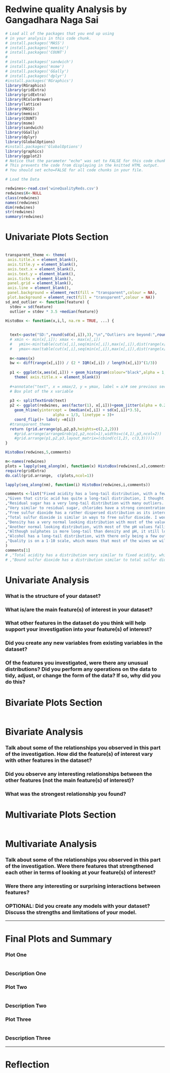 Redwine quality Analysis by Gangadhara Naga Sai
========================================================

```r
# Load all of the packages that you end up using
# in your analysis in this code chunk.
# install.packages('MASS')
# install.packages('memisc')
# install.packages('COUNT')
# 
# install.packages('sandwich')
# install.packages('msme')
# install.packages('GGally')
# install.packages('dplyr')
#install.packages('RGraphics')
library(RGraphics)
library(gridExtra)
library(gridExtra)
library(RColorBrewer)
library(lattice)
library(MASS)
library(memisc)
library(COUNT)
library(msme)
library(sandwich)
library(GGally)
library(dplyr)
library(GlobalOptions)
#install.packages('GlobalOptions')
library(graphics)
library(ggplot2)
# Notice that the parameter "echo" was set to FALSE for this code chunk.
# This prevents the code from displaying in the knitted HTML output.
# You should set echo=FALSE for all code chunks in your file.


```

```r
# Load the Data

redwines<-read.csv('wineQualityReds.csv')
redwines$X<-NULL
class(redwines)
names(redwines)
dim(redwines)
str(redwines)
summary(redwines)
```

# Univariate Plots Section
```r


```

```r
transparent_theme <- theme(
 axis.title.x = element_blank(),
 axis.title.y = element_blank(),
 axis.text.x = element_blank(),
 axis.text.y = element_blank(),
 axis.ticks = element_blank(),
 panel.grid = element_blank(),
 axis.line = element_blank(),
 panel.background = element_rect(fill = "transparent",colour = NA),
 plot.background = element_rect(fill = "transparent",colour = NA))
sd_and_outlier <- function(feature) {
  stdev = sd(feature)
  outlier = stdev * 3.5 +median(feature)}

HistoBox <- function(x,i,l, na.rm = TRUE, ...) {
  
  
  text<-paste("SD:",round(sd(x[,i]),3),"\n","Outliers are beyond:",round(sd(x[,i]) * 3.5+median(x[,i]),3),l[i])
  # xmin <- min(x[,i]); xmax <- max(x[,i])
  #   ymin<-min(table(cut(x[,i],seq(min(x[,i]),max(x[,i]),dist(range(x[,i]))/30))))
  #   ymax<-max(table(cut(x[,i],seq(min(x[,i]),max(x[,i]),dist(range(x[,i]))/30)))) 
  
  m<-names(x)
  bw <- diff(range(x[,i])) / (2 * IQR(x[,i]) / length(x[,i])^(1/3))
  
  p1 <- ggplot(x,aes(x[,i])) + geom_histogram(colour="black",alpha = 1,fill =  "#993366",bins=bw)+
    theme( axis.title.x = element_blank())
    
  #+annotate("text", x = xmax/2, y = ymax, label = a)# see previous sections for the scatterPlot
  # Box plot of the x variable
 
  p3 <- splitTextGrob(text)
  p2 <- ggplot(redwines, aes(factor(1), x[,i]))+geom_jitter(alpha = 0.2,color='#993366')+ geom_boxplot(alpha = 0.2, color ='black')+stat_summary(fun.y=mean,shape=1,col='red',fill='red',geom='point')+
    geom_hline(yintercept = (median(x[,i]) + sd(x[,i])*3.5),
                     alpha = 1/3, linetype = 3)+
    coord_flip()+ labs(y =m[i])
  #transparent_theme
  return (grid.arrange(p1,p2,p3,heights=c(2,2,2)))
    #grid.arrange(arrangeGrob(p1,p2,ncol=1),widths=c(4,1),p3,ncol=2))
    #grid.arrange(p1,p2,p3,layout_matrix=(cbind(c(1,2), c(3,3)))))
}

HistoBox(redwines,5,comments)

```



```r



m<-names(redwines)
plots = lapply(seq_along(m), function(x) HistoBox(redwines[,x],comments))
require(gridExtra)
do.call(grid.arrange,  c(plots,ncol=1))

lapply(seq_along(nm), function(i) HistoBox(redwines,i,comments))


```

```r
comments <-list("Fixed acidity has a long-tail distribution, with a few outliers having a value greater than 14. The log10 plot does not reveal any new findings, although is does normalize the distribution.","Similar to fixed acidity, volatile acidity also has a long tail distribution. However, when we look at its log10 plots, we can see that the distribution looks a little binominal."
,"Given that citric acid has quite a long-tail distribution, I thought it would be worthwhile to scale the x-axis by log10. Looking at this new distribution it is interesting to that the distribution has switched from a long-right-tail to a long-left-tail distribution. It will be interesting to compare the original with the log10 transformation in the bivariate analysis."
,"Residual sugar has a very long-tail distribution with many outliers. Some of these outliers are more than 9 standard deviations away from the median! It will be interesting to see how these outliers affect the quality of wine. In the second plot, the top five percent of data points were removed to have a better understanding of core of the data. In the log10 plots, the values are still very skewed, but it looks more like a normal distribution."
,"Very similar to residual sugar, chlorides have a strong concentration of points around the median, as well as many outliers. The more extreme outliers are as much as 11 standard deviations away from the mean. In the second plot, the top two percent of data points were removed to help understand the distribution of points around the median. In the log10 plots, we can see that the data still has a long-tail skew, but looks more normally distributed. It is interesting to see the two outliers at the bottom of the box plot as a result of the transformation."
,"Free sulfur dioxide has a rather dispersed distribution as its interquartile range is rather large, relative to the previous features we have looked at. When taking a look at its log10 plot, it appears to be binomial, and the number of outliers has been greatly reduced."
,"Total sulfur dioxide is similar in ways to free sulfur dioxide. I would argue that its points are not quite a dispersed, as there are fewer outliers and its interquartile range does not look quite as large. It also has a long-tail distribution, but when we look at its log10 plot, the points are rather normally distributed"
,"Density has a very normal looking distribution with most of the values falling between 0.995 and 1. For comparison, water has a density of 1, so most of our wine is less dense than water. There are very few outliers."
,"Another normal looking distribution, with most of the pH values falling between 3.1 and 3.5. For more comparison, water is generally between 6.5 and 8.5, while vinegar is typically between 2.2 and 2.4. Much like with density, there are very few outliers."
,"Although sulphates is more long-tail than density and pH, it still looks rather normally distributed, as most of the values are clustered around 0.6. An interesting point about sulphates, is that some of its outliers are very far away from the outlier line, as much as 8.14 standard deviations away from the median! It will be interesting to see how that affects the quality of wine. Looking at its log10 plots, sulphates is much more normally distributed, and there are still some outliers, despite the transformation."
,"Alcohol has a long-tail distribution, with there only being a few outliers. Looking at the log10 plots does not reveal many new insights, except that it still has a long-tail distribution and looks oddly like the original plots. Most wines have less than 11% alcohol."
,"Quality is on a 1-10 scale, which means that most of the wines we will look at in the analysis are average wines. It will be interesting to try to find what can make a wine very good or very bad, and to see if there is much correlation between the variables."
)
comments[1]
# ,"Total acidity has a distribution very similar to fixed acidity, which makes sense because that is what makes up most of the total acidity. Values typically fall between 7 and 10, with there being few outliers. As expected, the log10 plots are also similar to fixed acidity, as the distribution is normalized, and there are very few outliers"
# ,"Bound sulfur dioxide has a distribution similar to total sulfur dioxide, as most of it is made of bound sulfur dioxide. Its values seem to be centered around 20, but there are a couple extreme outliers, 8.5 standard deviations away from the median. I wonder if these relate in any way to the extreme outliers from the sulphates data points. The log10 plots do not look as binomial when compared to the total sulfur dioxide plots. "
```

# Univariate Analysis

### What is the structure of your dataset?

### What is/are the main feature(s) of interest in your dataset?

### What other features in the dataset do you think will help support your investigation into your feature(s) of interest?

### Did you create any new variables from existing variables in the dataset?

### Of the features you investigated, were there any unusual distributions? Did you perform any operations on the data to tidy, adjust, or change the form of the data? If so, why did you do this?



# Bivariate Plots Section
```r

```

# Bivariate Analysis

### Talk about some of the relationships you observed in this part of the investigation. How did the feature(s) of interest vary with other features in the dataset?

### Did you observe any interesting relationships between the other features (not the main feature(s) of interest)?

### What was the strongest relationship you found?




# Multivariate Plots Section

```r

```

# Multivariate Analysis

### Talk about some of the relationships you observed in this part of the investigation. Were there features that strengthened each other in terms of looking at your feature(s) of interest?

### Were there any interesting or surprising interactions between features?

### OPTIONAL: Did you create any models with your dataset? Discuss the strengths and limitations of your model.

------

# Final Plots and Summary

### Plot One
```r

```

### Description One


### Plot Two
```r

```

### Description Two


### Plot Three
```r

```

### Description Three

------

# Reflection
